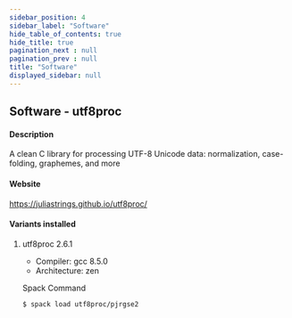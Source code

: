 ```yaml
---
sidebar_position: 4
sidebar_label: "Software"
hide_table_of_contents: true
hide_title: true
pagination_next : null
pagination_prev : null
title: "Software"
displayed_sidebar: null
---
```


## Software - utf8proc


#### Description
A clean C library for processing UTF-8 Unicode data: normalization, case-folding, graphemes, and more

#### Website
https://juliastrings.github.io/utf8proc/

#### Variants installed

1. utf8proc 2.6.1

    - Compiler: gcc 8.5.0
    - Architecture: zen

    Spack Command
    ```bash
    $ spack load utf8proc/pjrgse2
    ```
